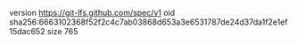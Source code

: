 version https://git-lfs.github.com/spec/v1
oid sha256:6663102368f52f2c4c7ab03868d653a3e6531787de24d37da1f2e1ef15dac652
size 765
